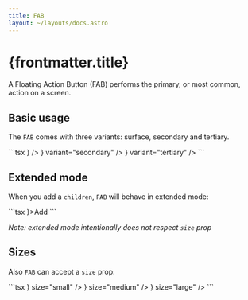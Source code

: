 ```yaml
---
title: FAB
layout: ~/layouts/docs.astro
---
```



# {frontmatter.title}

A Floating Action Button (FAB) performs the primary, or most common, action on a screen.

## Basic usage

The `FAB` comes with three variants: surface, secondary and tertiary.

<Playground>
  <BasicExample client:load />
  <div slot="code">
    ```tsx
    <FAB icon={<Plus />} />
    <FAB icon={<Plus />} variant="secondary" />
    <FAB icon={<Plus />} variant="tertiary" />
    ```
  </div>
</Playground>

## Extended mode

When you add a `children`, `FAB` will behave in extended mode:

<Playground>
  <ExtendedExample client:load />
  <div slot="code">
    ```tsx
    <FAB icon={<Plus />}>Add</FAB>
    ```
  </div>
</Playground>

_Note: extended mode intentionally does not respect `size` prop_

## Sizes

Also `FAB` can accept a `size` prop:

<Playground>
  <SizeExample client:load />
  <div slot="code">
    ```tsx
    <FAB icon={<Plus />} size="small" />
    <FAB icon={<Plus />} size="medium" />
    <FAB icon={<Plus />} size="large" />
    ```
  </div>
</Playground>
